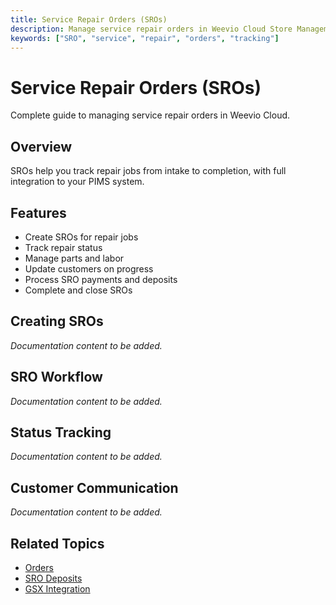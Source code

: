 ```yaml
---
title: Service Repair Orders (SROs)
description: Manage service repair orders in Weevio Cloud Store Management.
keywords: ["SRO", "service", "repair", "orders", "tracking"]
---
```


# Service Repair Orders (SROs)

Complete guide to managing service repair orders in Weevio Cloud.

## Overview

SROs help you track repair jobs from intake to completion, with full integration to your PIMS system.

## Features

- Create SROs for repair jobs
- Track repair status
- Manage parts and labor
- Update customers on progress
- Process SRO payments and deposits
- Complete and close SROs

## Creating SROs

*Documentation content to be added.*

## SRO Workflow

*Documentation content to be added.*

## Status Tracking

*Documentation content to be added.*

## Customer Communication

*Documentation content to be added.*

## Related Topics

- [Orders](/docs/store/orders)
- [SRO Deposits](/docs/customer-portal/sro-deposits)
- [GSX Integration](/docs/gsx)
